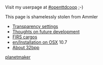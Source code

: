 [[Category:en/German translators|planetmaker]]
Visit my userpage at [http://openttdcoop.org/wiki/index.php/User:pm #openttdcoop] ;-)

This page is shamelessly stolen from Ammler

* [[en/Development/Design Drafts/Transparency options| Transparency settings]]
* [[en/Archive/Community/Users/Planetmaker/v2|Thoughts on future development]]
* [[en/FIRS cargos|FIRS cargos]]
* [[en/Installation on OSX]] 10.7
* [[en/Archive/Community/Users/Planetmaker/About 32bpp| About 32bpp]]